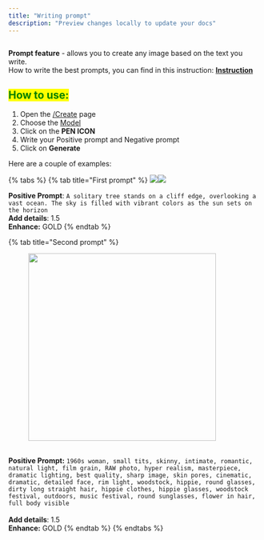 ```yaml
---
title: "Writing prompt"
description: "Preview changes locally to update your docs"
---
```


<figure><img src="https://496561933-files.gitbook.io/~/files/v0/b/gitbook-x-prod.appspot.com/o/spaces%2FRuxsFfgozplSLV6CRcgP%2Fuploads%2Fip3Uonk5yZVvontaBjpo%2FPrompt1.gif?alt=media&#x26;token=b4dac99b-51e4-4b71-b955-832507b597e6" alt=""><figcaption></figcaption></figure>

**Prompt feature** - allows you to create any image based on the text you write.\
How to write the best prompts, you can find in this instruction: [**Instruction**](https://docs.pornx.co/getting-started/create-your-image/writing-prompt)

## <mark style="color:green;">**How to use:**</mark>

1. Open the [/Create](https://pornx.co/create) page
2. Choose the [Model](https://docs.pornx.co/getting-started/create-your-image/models)
3. Click on the **PEN ICON**
4. Write your Positive prompt and Negative prompt
5. Click on **Generate**

Here are a couple of examples:

{% tabs %}
{% tab title="First prompt" %}
![](https://496561933-files.gitbook.io/~/files/v0/b/gitbook-x-prod.appspot.com/o/spaces%2FRuxsFfgozplSLV6CRcgP%2Fuploads%2Fr586xAH6MM8w7NO80PTh%2Fimage.png?alt=media&token=35908a83-b66b-49a2-b7c5-1f1a443d5aed)![](https://496561933-files.gitbook.io/~/files/v0/b/gitbook-x-prod.appspot.com/o/spaces%2FRuxsFfgozplSLV6CRcgP%2Fuploads%2FwBZIZt8oZBm5h54XYC2i%2Fimage.png?alt=media&token=40b51aa4-696a-4bfd-aa7e-de2956d9b67a)

**Positive Prompt**: `A solitary tree stands on a cliff edge, overlooking a vast ocean. The sky is filled with vibrant colors as the sun sets on the horizon`\
**Add details**: 1.5\
**Enhance:** GOLD
{% endtab %}

{% tab title="Second prompt" %}

<figure><img src="https://496561933-files.gitbook.io/~/files/v0/b/gitbook-x-prod.appspot.com/o/spaces%2FRuxsFfgozplSLV6CRcgP%2Fuploads%2FGcp4FIDkXL3bfe15DWf3%2Fimage.png?alt=media&#x26;token=b38eb25b-d556-4dc5-9363-e76fb84d6444" alt="" width="375"><figcaption></figcaption></figure>

\
**Positive Prompt:** `1960s woman, small tits, skinny, intimate, romantic, natural light, film grain, RAW photo, hyper realism, masterpiece, dramatic lighting, best quality, sharp image, skin pores, cinematic, dramatic, detailed face, rim light, woodstock, hippie, round glasses, dirty long straight hair, hippie clothes, hippie glasses, woodstock festival, outdoors, music festival, round sunglasses, flower in hair, full body visible`\
\
**Add details**: 1.5\
**Enhance:** GOLD
{% endtab %}
{% endtabs %}

